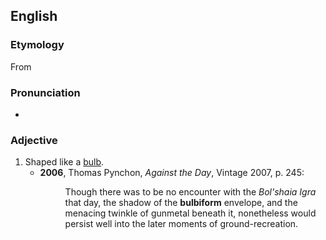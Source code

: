 ==English==

===Etymology===
From {{etyl|la|en}} {{suffix|en|bulbus|form|gloss1=bulb}}

===Pronunciation===
* {{IPA|/ˈbʌlbɪfɔːm/|lang=en}}

===Adjective===
{{en-adj}}

# Shaped like a [[bulb]].
#* '''2006''', Thomas Pynchon, ''Against the Day'', Vintage 2007, p. 245:
#*: Though there was to be no encounter with the ''Bol'shaia Igra'' that day, the shadow of the '''bulbiform''' envelope, and the menacing twinkle of gunmetal beneath it, nonetheless would persist well into the later moments of ground-recreation.